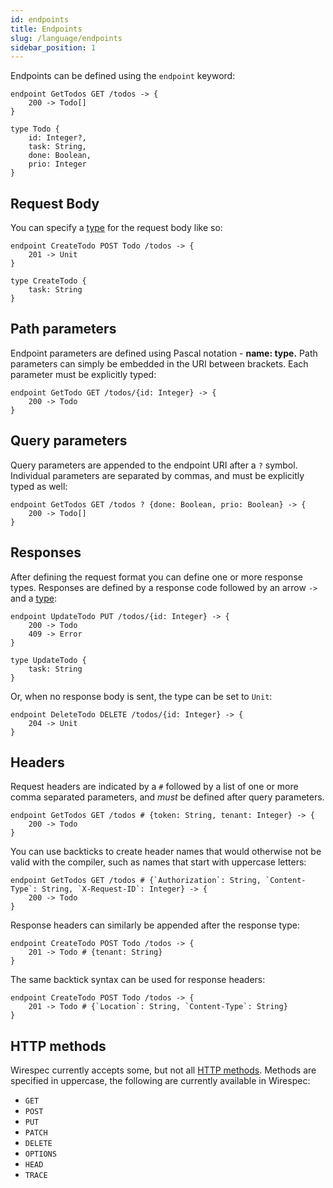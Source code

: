 ```yaml
---
id: endpoints
title: Endpoints
slug: /language/endpoints
sidebar_position: 1
---
```


Endpoints can be defined using the `endpoint` keyword:

```wirespec
endpoint GetTodos GET /todos -> {
    200 -> Todo[]
}

type Todo {
    id: Integer?,
    task: String,
    done: Boolean,
    prio: Integer
}
```

## Request Body

You can specify a [type](types) for the request body like so:

```wirespec
endpoint CreateTodo POST Todo /todos -> {
    201 -> Unit
}

type CreateTodo {
    task: String
}
```

## Path parameters

Endpoint parameters are defined using Pascal notation - **name: type.** Path parameters can simply be embedded in the
URI between brackets. Each parameter must be explicitly typed:

```wirespec
endpoint GetTodo GET /todos/{id: Integer} -> {
    200 -> Todo
}
```

## Query parameters

Query parameters are appended to the endpoint URI after a `?` symbol. Individual parameters are separated by commas, and
must be explicitly typed as well:

```wirespec
endpoint GetTodos GET /todos ? {done: Boolean, prio: Boolean} -> {
    200 -> Todo[]
}
```

## Responses

After defining the request format you can define one or more response types. Responses are defined by a response code
followed by an arrow `->` and a [type](types):

```wirespec
endpoint UpdateTodo PUT /todos/{id: Integer} -> {
    200 -> Todo
    409 -> Error
}

type UpdateTodo {
    task: String
}
```

Or, when no response body is sent, the type can be set to `Unit`:

```wirespec
endpoint DeleteTodo DELETE /todos/{id: Integer} -> {
    204 -> Unit
}
```

## Headers

Request headers are indicated by a `#` followed by a list of one or more comma separated parameters, and  *must* be
defined after query parameters.

```wirespec
endpoint GetTodos GET /todos # {token: String, tenant: Integer} -> {
    200 -> Todo
}
```

You can use backticks to create header names that would otherwise not be valid with the compiler, such as names that
start with uppercase letters:

```wirespec
endpoint GetTodos GET /todos # {`Authorization`: String, `Content-Type`: String, `X-Request-ID`: Integer} -> {
    200 -> Todo
}
```

Response headers can similarly be appended after the response type:

```wirespec
endpoint CreateTodo POST Todo /todos -> {
    201 -> Todo # {tenant: String}
}
```

The same backtick syntax can be used for response headers:

```wirespec
endpoint CreateTodo POST Todo /todos -> {
    201 -> Todo # {`Location`: String, `Content-Type`: String}
}
```

## HTTP methods

Wirespec currently accepts some, but not all [HTTP methods](https://developer.mozilla.org/en-US/docs/Web/HTTP/Reference/Methods).
Methods are specified in uppercase, the following are currently available in Wirespec:

 - `GET`
 - `POST`
 - `PUT`
 - `PATCH`
 - `DELETE`
 - `OPTIONS`
 - `HEAD`
 - `TRACE`
